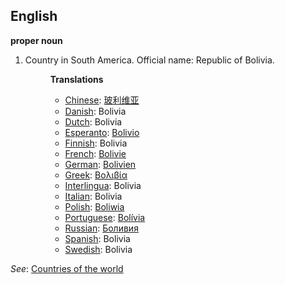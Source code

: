 ==English==

'''proper noun'''

# Country in South America. Official name: Republic of Bolivia.
#:'''Translations'''
#:*[[Chinese]]: [[玻利维亚]]
#:*[[Danish]]: Bolivia
#:*[[Dutch]]: Bolivia
#:*[[Esperanto]]: [[Bolivio]]
#:*[[Finnish]]: Bolivia
#:*[[French]]: [[Bolivie]]
#:*[[German]]: [[Bolivien]]
#:*[[Greek]]: [[Βολιβία]]
#:*[[Interlingua]]: Bolivia
#:*[[Italian]]: Bolivia
#:*[[Polish]]: [[Boliwia]]
#:*[[Portuguese]]: [[Bolívia]]
#:*[[Russian]]: [[Боливия]]
#:*[[Spanish]]: Bolivia
#:*[[Swedish]]: Bolivia

''See'': [[Countries of the world]]